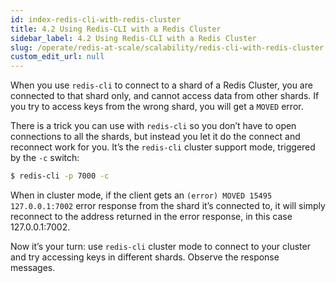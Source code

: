 ```yaml
---
id: index-redis-cli-with-redis-cluster
title: 4.2 Using Redis-CLI with a Redis Cluster
sidebar_label: 4.2 Using Redis-CLI with a Redis Cluster
slug: /operate/redis-at-scale/scalability/redis-cli-with-redis-cluster
custom_edit_url: null
---
```



When you use `redis-cli` to connect to a shard of a Redis Cluster, you are connected to that shard only, and cannot access data from other shards. If you try to access keys from the wrong shard, you will get a `MOVED` error.

There is a trick you can use with `redis-cli` so you don’t have to open connections to all the shards, but instead you let it do the connect and reconnect work for you. It’s the `redis-cli` cluster support mode, triggered by the `-c` switch:

```bash
$ redis-cli -p 7000 -c
```

When in cluster mode, if the client gets an `(error) MOVED 15495 127.0.0.1:7002` error response from the shard it’s connected to, it will simply reconnect to the address returned in the error response, in this case 127.0.0.1:7002.

Now it’s your turn: use `redis-cli` cluster mode to connect to your cluster and try accessing keys in different shards. Observe the response messages.
